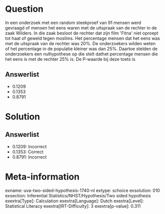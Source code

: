 Question
========

In een onderzoek met een random steekproef van 91 mensen werd gevraagd
of mensen het eens waren met de uitspraak van de rechter in de zaak
Wilders. In die zaak besloot de rechter dat zijn film \'Fitna\' niet
oproept tot haat of geweld tegen moslims. Het percentage mensen dat het
eens was met de uitspraak van de rechter was 20%. De onderzoekers wilden
weten of het percentage in de populatie kleiner was dan 25%. Daartoe
stelden de onderzoekers een nulhypothese op die stelt dathet percentage
mensen die het eens is met de rechter 25% is. De P-waarde bij deze toets
is

Answerlist
----------

* 0.1209
* 0.1353
* 0.8791

Solution
========

Answerlist
----------

* 0.1209: Incorrect
* 0.1353: Correct
* 0.8791: Incorrect

Meta-information
================
exname: uva-two-sided-hypothesis-1740-nl
extype: schoice
exsolution: 010
exsection: Inferential Statistics/NHST/Hypothesis/Two sided hypothesis
exextra[Type]: Calculation
exextra[Language]: Dutch
exextra[Level]: Statistical Literacy
exextra[IRT-Difficulty]: 3
exextra[p-value]: 0.311
